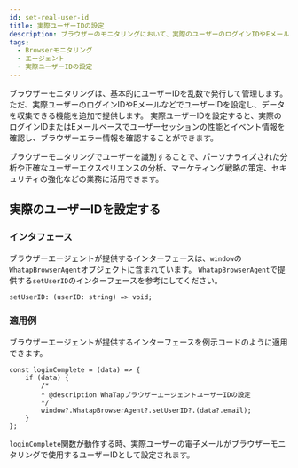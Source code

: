 ```yaml
---
id: set-real-user-id
title: 実際ユーザーIDの設定
description: ブラウザーのモニタリングにおいて、実際のユーザーのログインIDやEメールなどでユーザーIDを設定し、データを収集することができます。
tags:
  - Browserモニタリング
  - エージェント
  - 実際ユーザーIDの設定
---
```


ブラウザーモニタリングは、基本的にユーザーIDを乱数で発行して管理します。 ただ、実際ユーザーのログインIDやEメールなどでユーザーIDを設定し、データを収集できる機能を追加で提供します。 実際ユーザーIDを設定すると、実際のログインIDまたはEメールベースでユーザーセッションの性能とイベント情報を確認し、ブラウザーエラー情報を確認することができます。

ブラウザーモニタリングでユーザーを識別することで、パーソナライズされた分析や正確なユーザーエクスペリエンスの分析、マーケティング戦略の策定、セキュリティの強化などの業務に活用できます。

## 実際のユーザーIDを設定する

### インタフェース

ブラウザーエージェントが提供するインターフェースは、`window`の`WhatapBrowserAgent`オブジェクトに含まれています。 `WhatapBrowserAgent`で提供する`setUserID`のインターフェースを参考にしてください。

```tsx title='Typescript'
setUserID: (userID: string) => void;
```

### 適用例

ブラウザーエージェントが提供するインターフェースを例示コードのように適用できます。

```tsx title='Typescript'
const loginComplete = (data) => {
	if (data) {
		/*
		* @description WhaTapブラウザーエージェントユーザーIDの設定
		*/
		window?.WhatapBrowserAgent?.setUserID?.(data?.email);
	}
};
```

`loginComplete`関数が動作する時、実際ユーザーの電子メールがブラウザーモニタリングで使用するユーザーIDとして設定されます。
